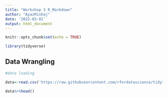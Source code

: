 ```yaml
---
title: "Workshop 3 R_Markdown"
author: "AyazMinhaj"
date: '2022-03-01'
output: html_document
---
```


```r
knitr::opts_chunk$set(echo = TRUE)

library(tidyverse)

```

## Data Wrangling

```r
#data loading 

data<-read.csv('https://raw.githubusercontent.com/rfordatascience/tidytuesday/master/data/2021/2021-05-18/survey.csv')

data%>%head()

```


